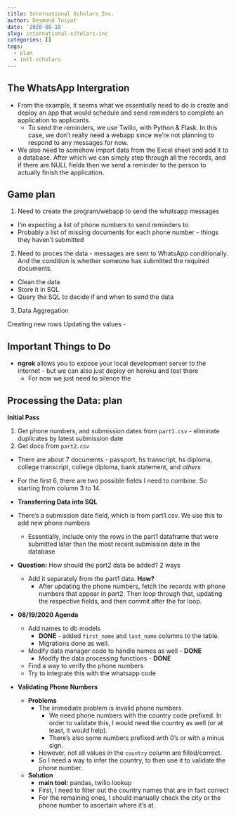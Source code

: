 ```yaml
---
title: International Scholars Inc.
author: Desmond Tuiyot
date: '2020-08-10'
slug: international-scholars-inc
categories: []
tags:
  - plan
  - intl-scholars
---
```


## The WhatsApp Intergration

* From the example, it seems what we essentially need to do is create and deploy an app that would schedule and send reminders to complete an application to applicants. 
  * To send the reminders, we use Twilio, with Python & Flask. In this case, we don't really need a webapp since we're not planning to respond to any messages for now.
* We also need to somehow import data from the Excel sheet and add it to a database. After which we can simply step through all the records, and if there are NULL fields then we send a reminder to the person to actually finish the application. 

## Game plan

1. Need to create the program/webapp to send the whatsapp messages
  + I'm expecting a list of phone numbers to send reminders to
  + Probably a list of missing documents for each phone number - things they haven't submitted
2. Need to proces the data - messages are sent to WhatsApp conditionally. And the condition is whether someone has submitted the required documents.
  + Clean the data
  + Store it in SQL
  + Query the SQL to decide if and when to send the data
3. Data Aggregation

Creating new rows 
Updating the values - 


## Important Things to Do

* **ngrok** allows you to expose your local development server to the internet - but we can also just deploy on heroku and test there
  * For now we just need to silence the 

## Processing the Data: plan

**Initial Pass**

1. Get phone numbers, and submission dates from `part1.csv` - eliminate duplicates by latest submission date
2. Get docs from `part2.csv`
  * There are about 7 documents - passport, hs transcript, hs diploma, college transcript, college diploma, bank statement, and *others*
  * For the first 6, there are two possible fields I need to combine. So starting from column 3 to 14.

* **Transferring Data into SQL**

* There's a submission date field, which is from part1.csv. We use this to add new phone numbers
  * Essentially, include only the rows in the part1 dataframe that were submitted later than the most recent submission date in the database
* **Question:** How should the part2 data be added? 2 ways
  * Add it separately from the part1 data. **How?**
    * After updating the phone numbers, fetch the records with phone numbers that appear in part2. Then loop through that, updating the respective fields, and then commit after the for loop.

* **08/19/2020 Agenda**
  * Add names to db models
    * **DONE** - added `first_name` and `last_name` columns to the table. 
    * Migrations done as well.
  * Modify data manager code to handle names as well - **DONE**
    * Modify the data processing functions - **DONE**
  * Find a way to verify the phone numbers
  * Try to integrate this with the whatsapp code
    
* **Validating Phone Numbers**
  * **Problems**
    * The immediate problem is invalid phone numbers. 
      * We need phone numbers with the country code prefixed. In order to validate this, I would need the country as well (or at least, it would help).
      * There's also some numbers prefixed with 0's or with a minus sign.
    * However, not all values in the `country` column are filled/correct.
    * So I need a way to infer the country, to then use it to validate the phone number. 
  * **Solution**
    * **main tool:** pandas, twilio lookup
    * First, I need to filter out the country names that are in fact correct
    * For the remaining ones, I should manually check the city or the phone number to ascertain where it's at










